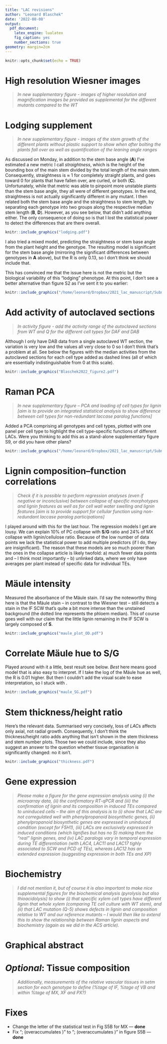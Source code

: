 ```yaml
---
title: "LAC revisions"
author: "Leonard Blaschek"
date: '2022-08-08'
output: 
  pdf_document:
    latex_engine: lualatex
    fig_caption: yes
    number_sections: true
geometry: margin=2cm
---
```


```r
knitr::opts_chunk$set(echo = TRUE)
```

\tableofcontents

\newpage

# High resolution Wiesner images

> *In new supplementary figure - images of higher resolution and magnification images be provided as supplemental for the different mutants compared to the WT*

# Lodging supplement

> *In new supplementary figure - images of the stem growth of the different plants without plastic support to show when after bolting the plants fall over as well as quantification of the leaning angle ranges*

As discussed on Monday, in addition to the stem base angle (**A**) I've estimated a new metric I call *straightness*, which is the height of the bounding box of the main stem divided by the total length of the main stem. Consequently, straightness is $\approx$ 1 for completely straight plants, and goes toward 0 for plants that have fallen over, are curled, or both (**C**). Unfortunately, while that metric was able to pinpoint more unstable plants than the stem base angle, they all were of different genotypes. In the end, straightness is not actually significantly different in any mutant. I then related both the stem base angle and the straightness to stem length, by separating each genotype into two groups along the respective median stem length (**B**, **D**). However, as you see below, that didn't add anything either. The only consequence of doing so is that I lost the statistical power to detect the differences that are there overall.

```r
knitr::include_graphics("lodging.pdf")
```

I also tried a mixed model, predicting the straightness or stem base angle from the plant height and the genotype. The resulting model is significant for the stem base angle (mirroring the significant differences between genotypes in **A** above), but the R\textsuperscript{2} is only 0.13, so I don't think we should include that.

This has convinced me that the issue here is not the metric but the biological variability of this "lodging" phenotype. At this point, I don't see a better alternative than figure S2 as I've sent it to you earlier:

```r
knitr::include_graphics("/home/leonard/Dropbox/2021_lac_manuscript/Submission/PlantCell_revised/supplementary/Blaschek2022_figureS2.pdf")
```

# Add activity of autoclaved sections

> *In activity figure - add the activity range of the autoclaved sections from WT and Q for the different cell types for DAF and DAB*

Although I only have DAB data from a single autoclaved WT section, the variation is very low and the values all very close to 0 so I don't think that's a problem at all. See below the figures with the median activities from the autoclaved sections for each cell type added as dashed lines (all of which are essentially indistinguishable from 0 at this scale).

```r
knitr::include_graphics("Blaschek2022_figure2.pdf")
```

# Raman PCA

> *In new supplementary figure – PCA and loading of cell types for lignin [aim is to provide an integrated statistical analysis to show difference between cell types for non-redundant laccase paralog functions]*

Added a PCA comprising all genotypes and cell types, plotted with one panel per cell type to highlight the cell type-specific functions of different LACs. Were you thinking to add this as a stand-alone supplementary figure S9, or did you have other plans?

```r
knitr::include_graphics("/home/leonard/Dropbox/2021_lac_manuscript/Submission/PlantCell_revised/edits/celltype_PCAs.pdf")
```

# Lignin composition--function correlations 

> *Check if it is possible to perform regression analyses (even if negative or inconclusive) between collapse of specific morphotypes and lignin features as well as for cell wall water swelling and lignin features [aim is to provide support for cellular function using non-redundant laccase paralog participations]*

I played around with this for the last hour. The regression models I get are lousy. We can explain 10% of PC collapse with **S**/**G** ratio and 24% of MX collapse with lignin/cellulose ratio. Because of the low number of data points we lack the statistical power to add multiple predictors (if I do, they are insignificant). The reason that these models are so much poorer than the ones in the collapse article is likely twofold: a) much fewer data points and -- I think most importantly -- b) unlinked data, where we only have averages per plant instead of specific data for individual TEs.

# Mäule intensity

Measured the absorbance of the Mäule stain. I'd say the noteworthy thing here is that the Mäule stain -- in contrast to the Wiesner test -- still detects a stain in the IF SCW that's quite a bit more intense than the unstained background (the dotted line represents the phloem median). This of course goes well with our claim that the little lignin remaining in the IF SCW is largely composed of **S**.

```r
knitr::include_graphics("maule_plot_OD.pdf")
```

# Correlate Mäule hue to S/G

Played around with it a little, best result see below. *Best* here means good model that is also easy to interpret. If I take the log of the Mäule hue as well, the R\textsuperscript{2} is 0.01 higher. But then I couldn't add the visual scale to ease interpretation, so I stuck with \texttt{hue\textasciitilde ln(S/G)}.

```r
knitr::include_graphics("maule_SG.pdf")
```

# Stem thickness/height ratio

Here's the relevant data. Summarised very concisely, loss of *LAC*s affects only axial, not radial growth. Consequently, I don't think the thickness/height ratio adds anything that isn't shown in the stem thickness and stem number plots. Those two we could include, since they also suggest an answer to the question whether tissue organisation is significantly changed: no it isn't.

```r
knitr::include_graphics("thickness.pdf")
```

# Gene expression

> *Please make a figure for the gene expression analysis using (i) the microarray data, (ii) the confirmatory RT-qPCR and (iii) the confirmation of lignin and its composition in induced TEs compared to uninduced cells – the aim of this analysis is to (i) show that LAC are not corregulated well with phenylpropanoid biosynthetic genes, (ii) phenylpropanoid biosynthetic genes are expressed in uninduced condition (except for F5H1), (iii) LACs are exclusively expressed in induced conditions (which lignifies but has no S) making them the “real” lignin genes, and (iv) LAC paralogs vary in temporal expression during TE differentiation (with LAC4, LAC11 and LAC17 tighly associated to SCW and PCD of TEs), whereas LAC12 has an extended expression (suggesting expression in both TEs and XP)*

# Biochemistry

> *I did not mention it, but of course it is also important to make nice supplemental figures for the biochemical analysis (pyrolysis but also thioacidolysis) to show (i) that specific xylem cell types have different lignin that whole xylem (comparing TE cell culture with WT stem), and (ii) that LAC mutation (Q-5) shows defects in lignin and composition relative to WT and our reference mutants – I would then like to extend this to show the relationship between Raman lignin aspects and biochemistry (again as we did in the ACS article).* 

# Graphical abstract

# *Optional*: Tissue composition

> *Additionally, measurements of the relative vascular tissues in setm section for each genotype to define (%tage of IF, %tage of VB and within %tage of MX, XF and PX?)*

# Fixes

- Change the letter of the statistical test in Fig S5B for MX --- **done**
- Fix "\textit{cad4};\textit{5} (overaccumulates \textbf{G}\textsubscript{CHO\textcolor{red}{H}})" to "\textit{cad4};\textit{5} (overaccumulates \textbf{G}\textsubscript{CHO})" in figure S5B --- **done**
